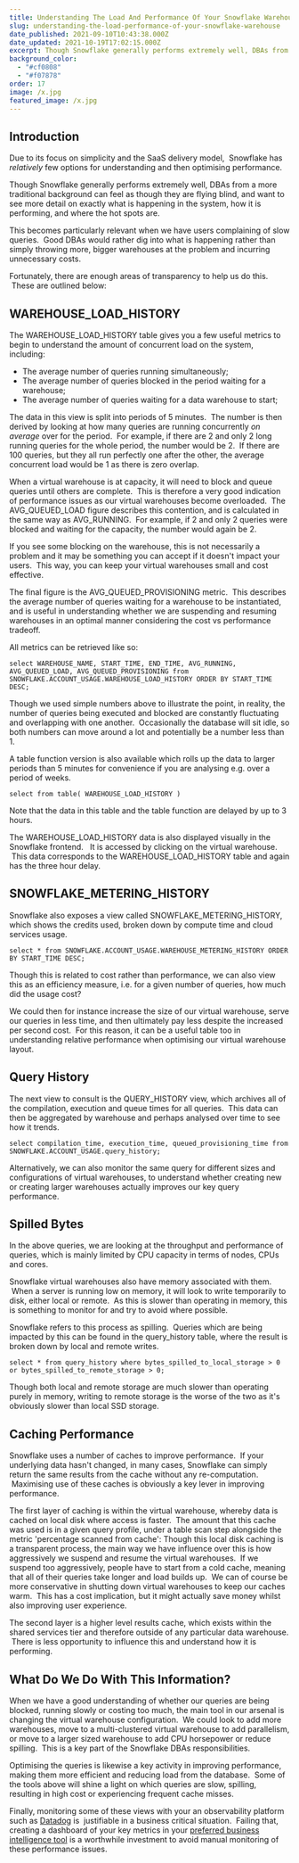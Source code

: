 ```yaml
---
title: Understanding The Load And Performance Of Your Snowflake Warehouse
slug: understanding-the-load-performance-of-your-snowflake-warehouse
date_published: 2021-09-10T10:43:38.000Z
date_updated: 2021-10-19T17:02:15.000Z
excerpt: Though Snowflake generally performs extremely well, DBAs from a more traditional background can feel as though they are flying blind.
background_color:
  - "#cf0808"
  - "#f07878"
order: 17
image: /x.jpg
featured_image: /x.jpg
---
```


## Introduction

Due to its focus on simplicity and the SaaS delivery model,  Snowflake has _relatively_ few options for understanding and then optimising performance.

Though Snowflake generally performs extremely well, DBAs from a more traditional background can feel as though they are flying blind, and want to see more detail on exactly what is happening in the system, how it is performing, and where the hot spots are.

This becomes particularly relevant when we have users complaining of slow queries.  Good DBAs would rather dig into what is happening rather than simply throwing more, bigger warehouses at the problem and incurring unnecessary costs.

Fortunately, there are enough areas of transparency to help us do this.  These are outlined below:

## WAREHOUSE_LOAD_HISTORY

The WAREHOUSE_LOAD_HISTORY table gives you a few useful metrics to begin to understand the amount of concurrent load on the system, including:

- The average number of queries running simultaneously;
- The average number of queries blocked in the period waiting for a warehouse;
- The average number of queries waiting for a data warehouse to start;

The data in this view is split into periods of 5 minutes.  The number is then derived by looking at how many queries are running concurrently _on average_ over for the period.  For example, if there are 2 and only 2 long running queries for the whole period, the number would be 2.  If there are 100 queries, but they all run perfectly one after the other, the average concurrent load would be 1 as there is zero overlap.

When a virtual warehouse is at capacity, it will need to block and queue queries until others are complete.  This is therefore a very good indication of performance issues as our virtual warehouses become overloaded.  The AVG_QUEUED_LOAD figure describes this contention, and is calculated in the same way as AVG_RUNNING.  For example, if 2 and only 2 queries were blocked and waiting for the capacity, the number would again be 2.

If you see some blocking on the warehouse, this is not necessarily a problem and it may be something you can accept if it doesn't impact your users.  This way, you can keep your virtual warehouses small and cost effective.

The final figure is the AVG_QUEUED_PROVISIONING metric.  This describes the average number of queries waiting for a warehouse to be instantiated, and is useful in understanding whether we are suspending and resuming warehouses in an optimal manner considering the cost vs performance tradeoff.

All metrics can be retrieved like so:

    select WAREHOUSE_NAME, START_TIME, END_TIME, AVG_RUNNING, AVG_QUEUED_LOAD, AVG_QUEUED_PROVISIONING from SNOWFLAKE.ACCOUNT_USAGE.WAREHOUSE_LOAD_HISTORY ORDER BY START_TIME DESC;

Though we used simple numbers above to illustrate the point, in reality, the number of queries being executed and blocked are constantly fluctuating and overlapping with one another.  Occasionally the database will sit idle, so both numbers can move around a lot and potentially be a number less than 1.

A table function version is also available which rolls up the data to larger periods than 5 minutes for convenience if you are analysing e.g. over a period of weeks.

    select from table( WAREHOUSE_LOAD_HISTORY )

Note that the data in this table and the table function are delayed by up to 3 hours.

The WAREHOUSE_LOAD_HISTORY data is also displayed visually in the Snowflake frontend.   It is accessed by clicking on the virtual warehouse.  This data corresponds to the WAREHOUSE_LOAD_HISTORY table and again has the three hour delay.

## SNOWFLAKE_METERING_HISTORY

Snowflake also exposes a view called SNOWFLAKE_METERING_HISTORY, which shows the credits used, broken down by compute time and cloud services usage.

    select * from SNOWFLAKE.ACCOUNT_USAGE.WAREHOUSE_METERING_HISTORY ORDER BY START_TIME DESC;

Though this is related to cost rather than performance, we can also view this as an efficiency measure, i.e. for a given number of queries, how much did the usage cost?

We could then for instance increase the size of our virtual warehouse, serve our queries in less time, and then ultimately pay less despite the increased per second cost.  For this reason, it can be a useful table too in understanding relative performance when optimising our virtual warehouse layout.

## Query History

The next view to consult is the QUERY_HISTORY view, which archives all of the compilation, execution and queue times for all queries.  This data can then be aggregated by warehouse and perhaps analysed over time to see how it trends.

    select compilation_time, execution_time, queued_provisioning_time from SNOWFLAKE.ACCOUNT_USAGE.query_history;

Alternatively, we can also monitor the same query for different sizes and configurations of virtual warehouses, to understand whether creating new or creating larger warehouses actually improves our key query performance.

## Spilled Bytes

In the above queries, we are looking at the throughput and performance of queries, which is mainly limited by CPU capacity in terms of nodes, CPUs and cores.

Snowflake virtual warehouses also have memory associated with them.  When a server is running low on memory, it will look to write temporarily to disk, either local or remote.  As this is slower than operating in memory, this is something to monitor for and try to avoid where possible.

Snowflake refers to this process as spilling.  Queries which are being impacted by this can be found in the query_history table, where the result is broken down by local and remote writes.

    select * from query_history where bytes_spilled_to_local_storage > 0 or bytes_spilled_to_remote_storage > 0;

Though both local and remote storage are much slower than operating purely in memory, writing to remote storage is the worse of the two as it's obviously slower than local SSD storage.

## Caching Performance

Snowflake uses a number of caches to improve performance.  If your underlying data hasn't changed, in many cases, Snowflake can simply return the same results from the cache without any re-computation.  Maximising use of these caches is obviously a key lever in improving performance.

The first layer of caching is within the virtual warehouse, whereby data is cached on local disk where access is faster.  The amount that this cache was used is in a given query profile, under a table scan step alongside the metric 'percentage scanned from cache':
Though this local disk caching is a transparent process, the main way we have influence over this is how aggressively we suspend and resume the virtual warehouses.  If we suspend too aggressively, people have to start from a cold cache, meaning that all of their queries take longer and load builds up.  We can of course be more conservative in shutting down virtual warehouses to keep our caches warm.  This has a cost implication, but it might actually save money whilst also improving user experience.

The second layer is a higher level results cache, which exists within the shared services tier and therefore outside of any particular data warehouse.  There is less opportunity to influence this and understand how it is performing.

## What Do We Do With This Information?

When we have a good understanding of whether our queries are being blocked, running slowly or costing too much, the main tool in our arsenal is changing the virtual warehouse configuration.  We could look to add more warehouses, move to a multi-clustered virtual warehouse to add parallelism, or move to a larger sized warehouse to add CPU horsepower or reduce spilling.  This is a key part of the Snowflake DBAs responsibilities.

Optimising the queries is likewise a key activity in improving performance, making them more efficient and reducing load from the database.  Some of the tools above will shine a light on which queries are slow, spilling, resulting in high cost or experiencing frequent cache misses.

Finally, monitoring some of these views with your an observability platform such as [Datadog](https://docs.datadoghq.com/integrations/snowflake/) is  justifiable in a business critical situation.  Failing that, creating a dashboard of your key metrics in your [preferred business intelligence tool](https://looker.com/platform/blocks/source/cost-and-usage-analysis-by-snowflake) is a worthwhile investment to avoid manual monitoring of these performance issues.
